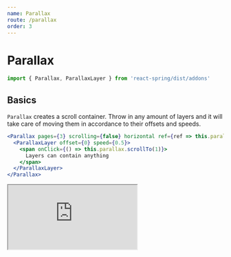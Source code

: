 ```yaml
---
name: Parallax
route: /parallax
order: 3
---
```



# Parallax

```jsx
import { Parallax, ParallaxLayer } from 'react-spring/dist/addons'
```

## Basics

`Parallax` creates a scroll container. Throw in any amount of layers and it will take care of moving them in accordance to their offsets and speeds.

```jsx
<Parallax pages={3} scrolling={false} horizontal ref={ref => this.parallax = ref}>
  <ParallaxLayer offset={0} speed={0.5}>
    <span onClick={() => this.parallax.scrollTo(1)}>
      Layers can contain anything
    </span>
  </ParallaxLayer>
</Parallax>
```

<iframe
  src="https://codesandbox.io/embed/vyvl2pwnm0?fontsize=13&editorsize=60&hidenavigation=1&codemirror=1&preview=preview"
  style={{ width: '100%', height: 500, border: 0, borderRadius: 4, overflow: 'hidden' }}
  sandbox="allow-modals allow-forms allow-popups allow-scripts allow-same-origin" />

<iframe
  src="https://codesandbox.io/embed/njy4vn49j?fontsize=13&editorsize=60&hidenavigation=1&codemirror=1&preview=preview"
  style={{ width: '100%', height: 500, border: 0, borderRadius: 4, overflow: 'hidden' }}
  sandbox="allow-modals allow-forms allow-popups allow-scripts allow-same-origin" />

## Props

<PropsTable of={Parallax} />

<PropsTable of={ParallaxLayer} />